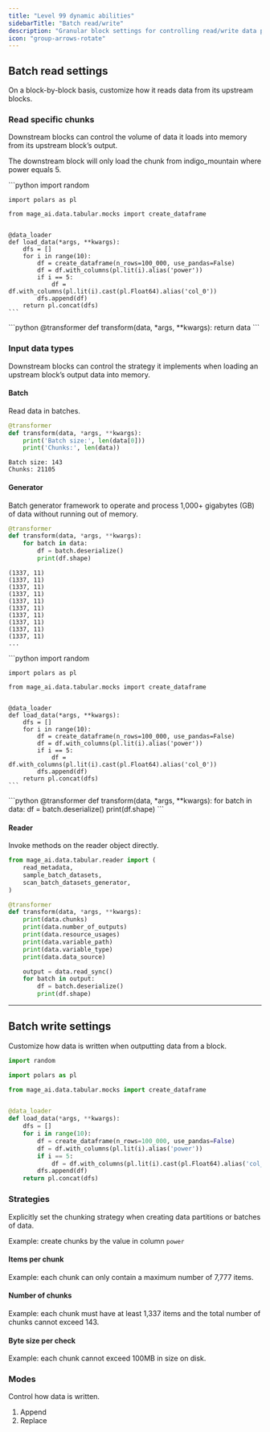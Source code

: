 ```yaml
---
title: "Level 99 dynamic abilities"
sidebarTitle: "Batch read/write"
description: "Granular block settings for controlling read/write data partitions using output size, number of chunks, and item count."
icon: "group-arrows-rotate"
---
```



## Batch read settings

On a block-by-block basis, customize how it reads data from its upstream blocks.

<ProOnly source="batch-read-write__read" />

### Read specific chunks

Downstream blocks can control the volume of data it loads into memory from its upstream block’s output.

The downstream block will only load the chunk from indigo_mountain where power equals 5.

<Steps>
  <Step title="Load data">
    ```python
    import random

    import polars as pl

    from mage_ai.data.tabular.mocks import create_dataframe


    @data_loader
    def load_data(*args, **kwargs):
        dfs = []
        for i in range(10):
            df = create_dataframe(n_rows=100_000, use_pandas=False)
            df = df.with_columns(pl.lit(i).alias('power'))
            if i == 5:
                df = df.with_columns(pl.lit(i).cast(pl.Float64).alias('col_0'))
            dfs.append(df)
        return pl.concat(dfs)
    ```
  </Step>

  <Step title="Transform data">
    ```python
    @transformer
    def transform(data, *args, **kwargs):
        return data
    ```
  </Step>
</Steps>

### Input data types

Downstream blocks can control the strategy it implements when loading an upstream block’s
output data into memory.

#### Batch

Read data in batches.

```python
@transformer
def transform(data, *args, **kwargs):
    print('Batch size:', len(data[0]))
    print('Chunks:', len(data))
```

```
Batch size: 143
Chunks: 21105
```

#### Generator

Batch generator framework to operate and process 1,000+ gigabytes (GB) of data without running out of memory.

```python
@transformer
def transform(data, *args, **kwargs):
    for batch in data:
        df = batch.deserialize()
        print(df.shape)
```

```
(1337, 11)
(1337, 11)
(1337, 11)
(1337, 11)
(1337, 11)
(1337, 11)
(1337, 11)
(1337, 11)
(1337, 11)
(1337, 11)
...
```

<Steps>
  <Step title="Load data">
    ```python
    import random

    import polars as pl

    from mage_ai.data.tabular.mocks import create_dataframe


    @data_loader
    def load_data(*args, **kwargs):
        dfs = []
        for i in range(10):
            df = create_dataframe(n_rows=100_000, use_pandas=False)
            df = df.with_columns(pl.lit(i).alias('power'))
            if i == 5:
                df = df.with_columns(pl.lit(i).cast(pl.Float64).alias('col_0'))
            dfs.append(df)
        return pl.concat(dfs)
    ```
  </Step>

  <Step title="Transform data">
    ```python
    @transformer
    def transform(data, *args, **kwargs):
        for batch in data:
            df = batch.deserialize()
            print(df.shape)
    ```
  </Step>
</Steps>

#### Reader

Invoke methods on the reader object directly.

```python
from mage_ai.data.tabular.reader import (
    read_metadata,
    sample_batch_datasets,
    scan_batch_datasets_generator,
)

@transformer
def transform(data, *args, **kwargs):
    print(data.chunks)
    print(data.number_of_outputs)
    print(data.resource_usages)
    print(data.variable_path)
    print(data.variable_type)
    print(data.data_source)

    output = data.read_sync()
    for batch in output:
        df = batch.deserialize()
        print(df.shape)
```

---

## Batch write settings

Customize how data is written when outputting data from a block.

<ProOnly source="batch-read-write__write" />

```python
import random

import polars as pl

from mage_ai.data.tabular.mocks import create_dataframe


@data_loader
def load_data(*args, **kwargs):
    dfs = []
    for i in range(10):
        df = create_dataframe(n_rows=100_000, use_pandas=False)
        df = df.with_columns(pl.lit(i).alias('power'))
        if i == 5:
            df = df.with_columns(pl.lit(i).cast(pl.Float64).alias('col_0'))
        dfs.append(df)
    return pl.concat(dfs)
```

### Strategies

Explicitly set the chunking strategy when creating data partitions or batches of data.

Example: create chunks by the value in column `power`

#### Items per chunk

Example: each chunk can only contain a maximum number of 7,777 items.

#### Number of chunks

Example: each chunk must have at least 1,337 items and the total number of chunks cannot exceed 143.

#### Byte size per check

Example: each chunk cannot exceed 100MB in size on disk.

### Modes

Control how data is written.

1. Append
1. Replace
